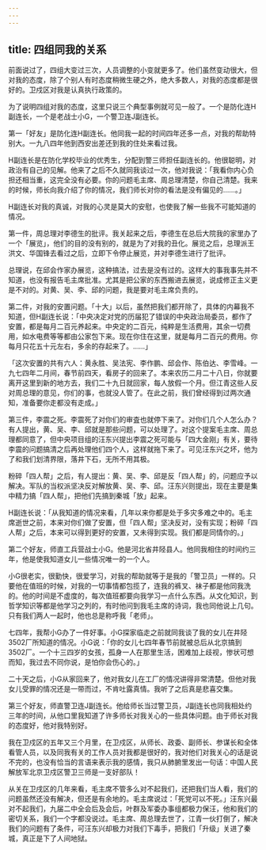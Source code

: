 ```yaml
---
---
---
```

title: 四组同我的关系
---




前面说过了，四组大变过三次，人员调整的小变就更多了。他们虽然变动很大，但对我的态度，除了个别人有时态度稍微生硬之外，绝大多数人，对我的态度都是很好的。卫戍区对我是认真执行政策的。

为了说明四组对我的态度，这里只说三个典型事例就可见一般了。一个是防化连H副连长，一个是老战士小G，一个警卫连J副连长。

第一「好友」是防化连H副连长。他同我一起的时间四年还多一点，对我的帮助特别大。一九八四年他到西安出差还到我的住处来看过我。

H副连长是在防化学校毕业的优秀生，分配到警三师担任副连长的。他很聪明，对政治有自己的见解。他来了之后不久就同我谈过一次，他对我说：「我看你内心负担还相当重，这完全没有必要。你的问题毛主席、周总理清楚，你自己清楚。我来的时候，师长向我介绍了你的情况，我们师长对你的看法是没有偏见的……。」

H副连长对我的真诚，对我的心灵是莫大的安慰，也使我了解一些我不可能知道的情况。

第一件，周总理对李德生的批评。我关起来之后，李德生在总后大院我的家里办了一个「展览」，他们的目的没有别的，就是为了对我的丑化。展览之后，总理派王洪文、华国锋去看过之后，立即下令停止展览，并对李德生进行了批评。

总理说，在邱会作家办展览，这种搞法，过去是没有过的。这样大的事我事先并不知道，也没有报告毛主席批准。尤其是把公家的东西搬进去展览，说成修正主义更是不对的。对黄、吴、李、邱的问题，我是要对毛主席负责的。

第二件，对我的安置问题。「十大」以后，虽然把我们都开除了，具体的内幕我不知道，但H副连长说：「中央决定对党的历届犯了错误的中央政治局委员，都作了安置，都是每月二百元养起来。中央定的二百元，纯粹是生活费用，其余一切费用，如水电费等等都由公家包下来。现在你住在这里，就是每月二百元的费用。你每月只花五十元左右，多余的存起来了。……」

「这次安置的共有六人：黄永胜、吴法宪、李作鹏、邱会作、陈伯达、李雪峰。一九七四年二月间，春节前四天，看房子的回来了。本来农历二月二十八日，你就要离开这里到新的地方去，我们二十九日就回家，每人放假一个月。但江青这些人反对周总理的意见，你们的事，也就没人管了。在此之前，我们曾经得到过两次通知，准备要你走都没有走成。」

第三件，李震之死。李震死了对你们的审査也就停下来了。对你们几个人怎么办？有人提出，黄、吴、李、邱就是那些问题，可以处理了。对这个提案毛主席、周总理都同意了，但中央项目组的汪东兴提出李震之死可能与「四大金刚」有关，要待李震的问题搞清之后再处理他们四个人，这样就拖下来了。可见汪东兴之坏，他为了和我们划清界限，落井下石，无所不用其极。

粉碎「四人帮」之后，有人提出：黄、吴、李、邱是反「四人帮」的，问题应予以解决。军队的当权派坚决反对解放黄、吴、李、邱。汪东兴则提出，现在主要是集中精力搞「四人帮」，把他们先搞到秦城「放」起来。

H副连长说：「从我知道的情况来看，几年以来你都是处于多灾多难之中的。毛主席逝世之前，本来对你们做了安置，但「四人帮」坚决反对，没有实现；粉碎「四人帮」之后，本来可以得到更好的安置，又未得到实现。我们都是同情你的。」

第二个好友，师直工兵营战士小G。他是河北省井陉县人。他同我相住的时间约三年，他是使我知道女儿一些情况唯一的一个人。

小G很老实，很勤快，很爱学习，对我的帮助就等于是我的「警卫员」一样的。只要他在值班的时候，对我的一切事情都包揽了，连我的裤叉、袜子都是他同我洗的。他的时间是不虚度的，每次值班都要向我学习一点什么东西。从文化知识，到哲学知识等都是他学习之列的，有时他问到我毛主席的诗词，我也同他说上几句。只有我们两人一起时，他也总是称呼我「老师」。

七四年，我帮小G办了一件好事。小G探家临走之前就同我谈了我的女儿在井陉3502厂所知道的情况。小G说：「你的女儿七四年春节前就被总后从北京搞到3502厂。一个十三四岁的女孩，孤身一人在那里生活，困难加上歧视，惨状可想而知，我过去不同你说，是怕你会伤心的。」

二十天之后，小G从家回来了，他对我女儿在工厂的情况讲得非常清楚。但他对我女儿受罪的情况还是一带而过，不肯吐露真情。我听了之后真是悲喜交集。

第三个好友，师直警卫连J副连长。他给师长当过警卫员，J副连长也同我相处约三年的时间，从他口里我知道了许多师长对我关心的一些具体问题。由于师长对我的态度好，他对我特别好。

我在卫戍区的五年又三个月里，在卫戍区，从师长、政委、副师长、参谋长和全体看管人员，以及同我有关的工作人员对我都是很好的，我对他们对我关心的话是说不完的，也没有恰当的言语来表示我的感情，我只从肺腑里发出一句话：中国人民解放军北京卫戍区警卫三师是一支好部队！

从关在卫戌区的几年来看，毛主席不管多么对不起我们，还把我们当人看，我们的问题虽然还没有解决，但还是有余地的。毛主席说过：「死党可以不死。」汪东兴最对不起我们，九届二中全会后及会后，叶群及军委办事组都极力保汪，他和我们的密切关系，我们一个字都没说过。毛主席、周总理去世了，江青一伙打倒了，解决我们的问题有了条件，可汪东兴却极力对我们下毒手，把我们「升级」关进了秦城，真正是下了人间地狱。